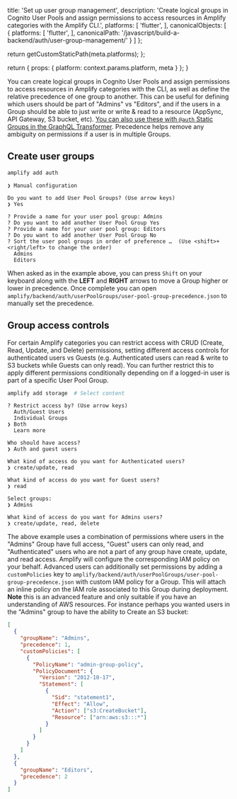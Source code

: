 
  title: 'Set up user group management',
  description: 'Create logical groups in Cognito User Pools and assign permissions to access resources in Amplify categories with the Amplify CLI.',
  platforms: [
    'flutter',
  ],
  canonicalObjects: [
    {
      platforms: [
        'flutter',
      ],
      canonicalPath: '/javascript/build-a-backend/auth/user-group-management/'
    }
  ]
};

  return getCustomStaticPath(meta.platforms);
};

  return {
    props: {
      platform: context.params.platform,
      meta
    }
  };
}

You can create logical groups in Cognito User Pools and assign permissions to access resources in Amplify categories with the CLI, as well as define the relative precedence of one group to another. This can be useful for defining which users should be part of "Admins" vs "Editors", and if the users in a Group should be able to just write or write & read to a resource (AppSync, API Gateway, S3 bucket, etc). [You can also use these with `@auth` Static Groups in the GraphQL Transformer](/[platform]/build-a-backend/graphqlapi/customize-authorization-rules#user-group-based-data-access). Precedence helps remove any ambiguity on permissions if a user is in multiple Groups.

## Create user groups

```bash
amplify add auth
```

```console
❯ Manual configuration

Do you want to add User Pool Groups? (Use arrow keys)
❯ Yes

? Provide a name for your user pool group: Admins
? Do you want to add another User Pool Group Yes
? Provide a name for your user pool group: Editors
? Do you want to add another User Pool Group No
? Sort the user pool groups in order of preference …  (Use <shift>+<right/left> to change the order)
  Admins
  Editors
```

When asked as in the example above, you can press `Shift` on your keyboard along with the **LEFT** and **RIGHT** arrows to move a Group higher or lower in precedence. Once complete you can open `amplify/backend/auth/userPoolGroups/user-pool-group-precedence.json` to manually set the precedence.

## Group access controls

For certain Amplify categories you can restrict access with CRUD (Create, Read, Update, and Delete) permissions, setting different access controls for authenticated users vs Guests (e.g. Authenticated users can read & write to S3 buckets while Guests can only read). You can further restrict this to apply different permissions conditionally depending on if a logged-in user is part of a specific User Pool Group.

```bash
amplify add storage  # Select content
```

```console
? Restrict access by? (Use arrow keys)
  Auth/Guest Users
  Individual Groups
❯ Both
  Learn more

Who should have access?
❯ Auth and guest users

What kind of access do you want for Authenticated users?
❯ create/update, read

What kind of access do you want for Guest users?
❯ read

Select groups:
❯ Admins

What kind of access do you want for Admins users?
❯ create/update, read, delete
```

The above example uses a combination of permissions where users in the "Admins" Group have full access, "Guest" users can only read, and "Authenticated" users who are not a part of any group have create, update, and read access. Amplify will configure the corresponding IAM policy on your behalf. Advanced users can additionally set permissions by adding a `customPolicies` key to `amplify/backend/auth/userPoolGroups/user-pool-group-precedence.json` with custom IAM policy for a Group. This will attach an inline policy on the IAM role associated to this Group during deployment. **Note** this is an advanced feature and only suitable if you have an understanding of AWS resources. For instance perhaps you wanted users in the "Admins" group to have the ability to Create an S3 bucket:

```json
[
  {
    "groupName": "Admins",
    "precedence": 1,
    "customPolicies": [
      {
        "PolicyName": "admin-group-policy",
        "PolicyDocument": {
          "Version": "2012-10-17",
          "Statement": [
            {
              "Sid": "statement1",
              "Effect": "Allow",
              "Action": ["s3:CreateBucket"],
              "Resource": ["arn:aws:s3:::*"]
            }
          ]
        }
      }
    ]
  },
  {
    "groupName": "Editors",
    "precedence": 2
  }
]
```
